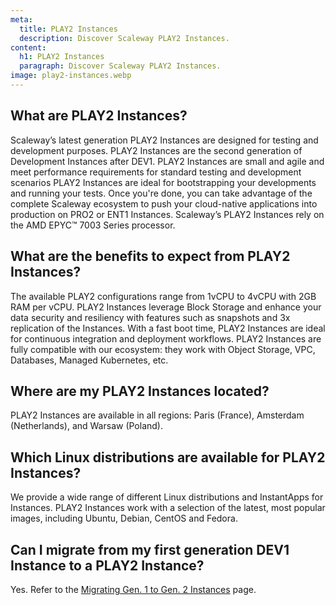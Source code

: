 ```yaml
---
meta:
  title: PLAY2 Instances
  description: Discover Scaleway PLAY2 Instances.
content:
  h1: PLAY2 Instances
  paragraph: Discover Scaleway PLAY2 Instances.
image: play2-instances.webp
---
```


## What are PLAY2 Instances?
Scaleway’s latest generation PLAY2 Instances are designed for testing and development purposes.
PLAY2 Instances are the second generation of Development Instances after DEV1. PLAY2 Instances are small and agile and meet performance requirements for standard testing and development scenarios
PLAY2 Instances are ideal for bootstrapping your developments and running your tests. Once you're done, you can take advantage of the complete Scaleway ecosystem to push your cloud-native applications into production on PRO2 or ENT1 Instances. 
Scaleway’s PLAY2 Instances rely on the AMD EPYC™ 7003 Series processor.

## What are the benefits to expect from PLAY2 Instances?
The available PLAY2 configurations range from 1vCPU to 4vCPU with 2GB RAM per vCPU.
PLAY2 Instances leverage Block Storage and enhance your data security and resiliency with features such as snapshots and 3x replication of the Instances. With a fast boot time, PLAY2 Instances are ideal for continuous integration and deployment workflows.
PLAY2 Instances are fully compatible with our ecosystem: they work with Object Storage, VPC, Databases, Managed Kubernetes, etc.

## Where are my PLAY2 Instances located?
PLAY2 Instances are available in all regions: Paris (France), Amsterdam (Netherlands), and Warsaw (Poland).

## Which Linux distributions are available for PLAY2 Instances?
We provide a wide range of different Linux distributions and InstantApps for Instances. PLAY2 Instances work with a selection of the latest, most popular images, including Ubuntu, Debian, CentOS and Fedora.

## Can I migrate from my first generation DEV1 Instance to a PLAY2 Instance?
Yes. Refer to the [Migrating Gen. 1 to Gen. 2 Instances](/compute/instances/api-cli/migrating-gp-to-pro/ ) page.
